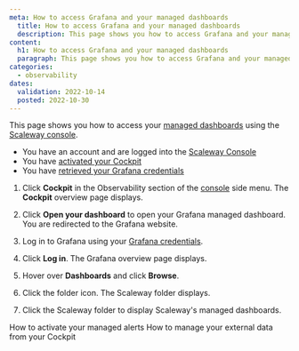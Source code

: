 ```yaml
---
meta: How to access Grafana and your managed dashboards
  title: How to access Grafana and your managed dashboards
  description: This page shows you how to access Grafana and your managed dashboards
content:
  h1: How to access Grafana and your managed dashboards
  paragraph: This page shows you how to access Grafana and your managed dashboards
categories:
  - observability
dates:
  validation: 2022-10-14
  posted: 2022-10-30
---
```


This page shows you how to access your [managed dashboards](/observability/cockpit/concepts/#managed-dashboards) using the [Scaleway console](https://console.scaleway.com/).

<Message type="requirement">

  - You have an account and are logged into the [Scaleway Console](https://console.scaleway.com/)
  - You have [activated your Cockpit](/observability/cockpit/how-to/activate-cockpit/)
  - You have [retrieved your Grafana credentials](/observability/cockpit/how-to/retrieve-grafana-credentials/)

</Message>


1. Click **Cockpit** in the Observability section of the [console](https://console.scaleway.com/) side menu. The **Cockpit** overview page displays.

2. Click **Open your dashboard** to open your Grafana managed dashboard. You are redirected to the Grafana website.

3. Log in to Grafana using your [Grafana credentials](/observability/cockpit/how-to/retrieve-grafana-credentials/).

4. Click **Log in**. The Grafana overview page displays.

5. Hover over **Dashboards** and click **Browse**.

    <Lightbox src="scaleway_garafna_browse.webp" alt="" />

6. Click the folder icon. The Scaleway folder displays.

7. Click the Scaleway folder to display Scaleway's managed dashboards.


<Navigation title="See Also">
  <PreviousButton to="/observability/cockpit/how-to/activate-managed-alerts/">How to activate your managed alerts</PreviousButton>
  <NextButton to="/observability/cockpit/how-to/manage-external-data-from-cockpit/">How to manage your external data from your Cockpit</NextButton>
</Navigation>

